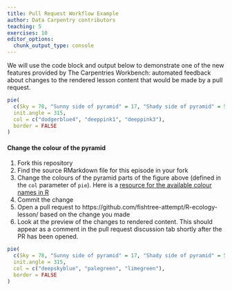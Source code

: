 ```yaml
---
title: Pull Request Workflow Example
author: Data Carpentry contributors
teaching: 5
exercises: 10
editor_options:
  chunk_output_type: console
---
```



We will use the code block and output below to demonstrate one of the new features
provided by The Carpentries Workbench: automated feedback about changes to the
rendered lesson content that would be made by a pull request.

```r
pie(
  c(Sky = 78, "Sunny side of pyramid" = 17, "Shady side of pyramid" = 5), 
  init.angle = 315, 
  col = c("dodgerblue4", "deeppink1", "deeppink3"), 
  border = FALSE
)
```

::: challenge

#### Change the colour of the pyramid

1. Fork this repository
1. Find the source RMarkdown file for this episode in your fork
1. Change the colours of the pyramid parts of the figure above 
   (defined in the `col` parameter of `pie`). Here is a [resource for the available colour names in R](https://r-charts.com/colors/)
1. Commit the change
1. Open a pull request to https://github.com/fishtree-attempt/R-ecology-lesson/ 
   based on the change you made
1. Look at the preview of the changes to rendered content. 
   This should appear as a comment in the pull request discussion tab 
   shortly after the PR has been opened.

:::::: solution

```r
pie(
  c(Sky = 78, "Sunny side of pyramid" = 17, "Shady side of pyramid" = 5), 
  init.angle = 315, 
  col = c("deepskyblue", "palegreen", "limegreen"), 
  border = FALSE
)
```

::::::
:::
